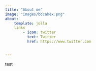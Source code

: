 ```yaml
---
title: "About me"
image: "images/bocahex.png"
about:
	template: jolla
	links
		- icom: twitter
		  text: Twitter
		  href: https://www.twitter.com


---
```

test
